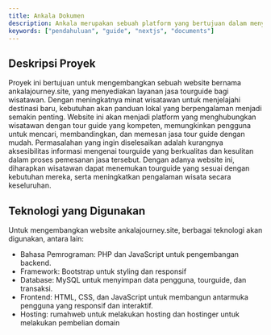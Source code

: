 ```yaml
---
title: Ankala Dokumen
description: Ankala merupakan sebuah platform yang bertujuan dalam menyediakan layanan jasa tourguide 
keywords: ["pendahuluan", "guide", "nextjs", "documents"]
---
```


## Deskripsi Proyek
Proyek ini bertujuan untuk mengembangkan sebuah website bernama ankalajourney.site, yang menyediakan layanan jasa tourguide bagi wisatawan. Dengan meningkatnya minat wisatawan untuk menjelajahi destinasi baru, kebutuhan akan panduan lokal yang berpengalaman menjadi semakin penting. Website ini akan menjadi platform yang menghubungkan wisatawan dengan tour guide yang kompeten, memungkinkan pengguna untuk mencari, membandingkan, dan memesan jasa tour guide dengan mudah. Permasalahan yang ingin diselesaikan adalah kurangnya aksesibilitas informasi mengenai tourguide yang berkualitas dan kesulitan dalam proses pemesanan jasa tersebut. Dengan adanya website ini, diharapkan wisatawan dapat menemukan tourguide yang sesuai dengan kebutuhan mereka, serta meningkatkan pengalaman wisata secara keseluruhan.

## Teknologi yang Digunakan
Untuk mengembangkan website ankalajourney.site, berbagai teknologi akan digunakan, antara lain:
- Bahasa Pemrograman: PHP dan JavaScript untuk pengembangan backend.
- Framework: Bootstrap untuk styling dan responsif
- Database: MySQL untuk menyimpan data pengguna, tourguide, dan transaksi.
- Frontend: HTML, CSS, dan JavaScript untuk membangun antarmuka pengguna yang responsif dan interaktif.
- Hosting: rumahweb untuk melakukan hosting dan hostinger untuk melakukan pembelian domain
